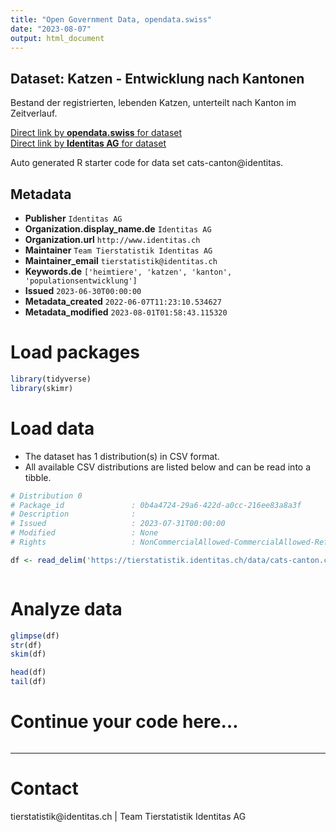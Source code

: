 ```yaml
---
title: "Open Government Data, opendata.swiss"
date: "2023-08-07"
output: html_document
---
```


## Dataset: Katzen - Entwicklung nach Kantonen

Bestand der registrierten, lebenden Katzen, unterteilt nach Kanton im Zeitverlauf. 

[Direct link by **opendata.swiss** for dataset](https://opendata.swiss/de/dataset/katzen-entwicklung-nach-kantonen)<br>
[Direct link by **Identitas AG** for dataset](https://tierstatistik.identitas.ch/)

Auto generated R starter code for data set cats-canton@identitas.

## Metadata

- **Publisher** `Identitas AG`
- **Organization.display_name.de** `Identitas AG`
- **Organization.url** `http://www.identitas.ch`
- **Maintainer** `Team Tierstatistik Identitas AG`
- **Maintainer_email** `tierstatistik@identitas.ch`
- **Keywords.de** `['heimtiere', 'katzen', 'kanton', 'populationsentwicklung']`
- **Issued** `2023-06-30T00:00:00`
- **Metadata_created** `2022-06-07T11:23:10.534627`
- **Metadata_modified** `2023-08-01T01:58:43.115320`


# Load packages

```r

library(tidyverse)
library(skimr)

```

# Load data

-   The dataset has 1 distribution(s) in CSV format.
-   All available CSV distributions are listed below and can be read into a tibble.

```r

# Distribution 0
# Package_id               : 0b4a4724-29a6-422d-a0cc-216ee83a8a3f
# Description              : 
# Issued                   : 2023-07-31T00:00:00
# Modified                 : None
# Rights                   : NonCommercialAllowed-CommercialAllowed-ReferenceRequired

df <- read_delim('https://tierstatistik.identitas.ch/data/cats-canton.csv')



```

# Analyze data

```r

glimpse(df)
str(df)
skim(df)

head(df)
tail(df)

```

# Continue your code here...

```r

```

------------------------------------------------------------------------

# Contact

tierstatistik@identitas.ch | Team Tierstatistik Identitas AG
